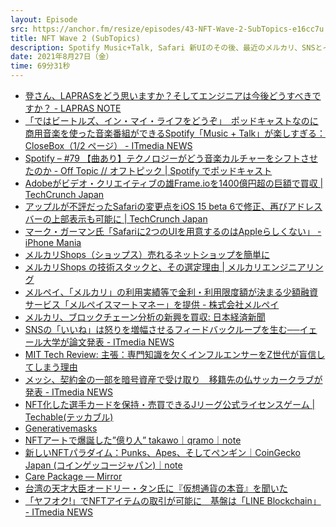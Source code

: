 ```yaml
---
layout: Episode
src: https://anchor.fm/resize/episodes/43-NFT-Wave-2-SubTopics-e16cc7u
title: NFT Wave 2 (SubTopics)
description: Spotify Music+Talk, Safari 新UIのその後、最近のメルカリ、SNSとインフルエンサー、8月の仮想通貨動向など、最近気になったサブトピックスを話しました。
date: 2021年8月27日（金）
time: 69分31秒
---
```


- [登さん、LAPRASをどう思いますか？そしてエンジニアは今後どうすべきですか？ - LAPRAS NOTE](https://note.lapras.com/interview/dnobori/)
- [「ではビートルズ、イン・マイ・ライフをどうぞ」　ポッドキャストなのに商用音楽を使った音楽番組ができるSpotify「Music + Talk」が楽しすぎる：CloseBox（1/2 ページ） - ITmedia NEWS](https://www.itmedia.co.jp/news/articles/2108/19/news091.html)
- [Spotify – #79 【曲あり】テクノロジーがどう音楽カルチャーをシフトさせたのか - Off Topic // オフトピック | Spotify でポッドキャスト](https://open.spotify.com/episode/00Kj4sFUHoOH7ucPGV8Lwg?si=c4ea8158fdc64c5d&nd=1)
- [Adobeがビデオ・クリエイティブの雄Frame.ioを1400億円超の巨額で買収 | TechCrunch Japan](https://jp.techcrunch.com/2021/08/21/2021-08-19-adobe-buying-frame-io-in-1-28b-deal/)
- [アップルが不評だったSafariの変更点をiOS 15 beta 6で修正、再びアドレスバーの上部表示も可能に | TechCrunch Japan](https://jp.techcrunch.com/2021/08/19/2021-08-18-apple-walks-back-controversial-safari-changes-with-ios-15-beta-6-update/)
- [マーク・ガーマン氏「Safariに2つのUIを用意するのはAppleらしくない」 - iPhone Mania](https://iphone-mania.jp/news-391053/)
- [メルカリShops（ショップス）売れるネットショップを簡単に](https://mercari-shops-lp.com/)
- [メルカリShops の技術スタックと、その選定理由 | メルカリエンジニアリング](https://engineering.mercari.com/blog/entry/20210810-mercari-shops-tech-stack/)
- [メルペイ、「メルカリ」の利用実績等で金利・利用限度額が決まる少額融資サービス「メルペイスマートマネー」を提供 - 株式会社メルペイ](https://jp.merpay.com/news/2021/08/merpaysmartmoney/)
- [メルカリ、ブロックチェーン分析の新興を買収: 日本経済新聞](https://www.nikkei.com/article/DGXZQOUC056MK0V00C21A8000000/?unlock=1)
- [SNSの「いいね」は怒りを増幅させるフィードバックループを生む──イェール大学が論文発表 - ITmedia NEWS](https://www.itmedia.co.jp/news/articles/2108/16/news088.html)
- [MIT Tech Review: 主張：専門知識を欠くインフルエンサーをZ世代が盲信してしまう理由](https://www.technologyreview.jp/s/252799/why-generation-z-falls-for-online-misinformation/)
- [メッシ、契約金の一部を暗号資産で受け取り　移籍先の仏サッカークラブが発表 - ITmedia NEWS](https://www.itmedia.co.jp/news/articles/2108/13/news138.html)
- [NFT化した選手カードを保持・売買できるJリーグ公式ライセンスゲーム | Techable(テッカブル)](https://techable.jp/archives/159800)
- [Generativemasks](https://generativemasks.on.fleek.co/#/)
- [NFTアートで爆誕した”億り人” takawo｜qramo｜note](https://note.com/qramo/n/n25260b633521)
- [新しいNFTパラダイム：Punks、Apes、そしてペンギン｜CoinGecko Japan (コインゲッコージャパン)｜note](https://note.com/coingeckojapan/n/nbe2295c6abaa)
- [Care Package — Mirror](https://vv.mirror.xyz/sb9NU7Wzpg-53wqNFPM-MCwWQ7y48RJlri3cr3Nt0Do)
- [台湾の天才大臣オードリー・タン氏に『仮想通貨の本音』を聞いた](https://coinpost.jp/?p=238410)
- [「ヤフオク!」でNFTアイテムの取引が可能に　基盤は「LINE Blockchain」 - ITmedia NEWS](https://www.itmedia.co.jp/news/articles/2107/27/news152.html)
